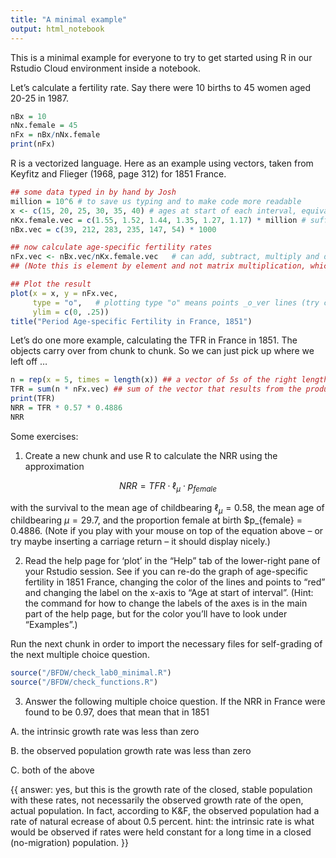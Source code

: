 ```yaml
---
title: "A minimal example"
output: html_notebook
---
```


This is a minimal example for everyone to try to get started using R in our Rstudio Cloud environment inside a notebook. 


Let's calculate a fertility rate. Say there were 10 births to 45 women aged 20-25 in 1987.

```r
nBx = 10
nNx.female = 45
nFx = nBx/nNx.female
print(nFx)
```

R is a vectorized language. Here as an example using vectors, taken from Keyfitz and Flieger (1968, page 312) for 1851 France.

```r

## some data typed in by hand by Josh
million = 10^6 # to save us typing and to make code more readable
x <- c(15, 20, 25, 30, 35, 40) # ages at start of each interval, equivalent to 'seq(15, 40, 5)'
nKx.female.vec = c(1.55, 1.52, 1.44, 1.35, 1.27, 1.17) * million # suffix .vec just for us humans 
nBx.vec = c(39, 212, 283, 235, 147, 54) * 1000

## now calculate age-specific fertility rates
nFx.vec <- nBx.vec/nKx.female.vec   # can add, subtract, multiply and divide vectors 
## (Note this is element by element and not matrix multiplication, which has a different syntax)

## Plot the result
plot(x = x, y = nFx.vec, 
     type = "o",   # plotting type "o" means points _o_ver lines (try changing to "p", or "l", or "b")
     ylim = c(0, .25))
title("Period Age-specific Fertility in France, 1851")
```


Let's do one more example, calculating the TFR in France in 1851. The objects carry over from chunk to chunk. So we can just pick up where we left off ...

```r
n = rep(x = 5, times = length(x)) ## a vector of 5s of the right length
TFR = sum(n * nFx.vec) ## sum of the vector that results from the product of n * nFx.vec
print(TFR)
NRR = TFR * 0.57 * 0.4886
NRR
```


Some exercises:


1. Create a new chunk and use R to calculate the NRR using the approximation

$$
NRR = TFR \cdot \ell_\mu \cdot p_{female} 
$$


with the survival to the mean age of childbearing $\ell_\mu = 0.58$, the mean age of childbearing $\mu = 29.7$, and the proportion female at birth $p_{female} = 0.4886. (Note if you play with your mouse on top of the equation above -- or try maybe inserting a carriage return -- it should display nicely.)

2. Read the help page for 'plot' in the "Help" tab of the lower-right pane of your Rstudio session. See if you can re-do the graph of age-specific fertility in 1851 France, changing the color of the lines and points to "red" and changing the label on the x-axis to "Age at start of interval". (Hint: the command for how to change the labels of the axes is in the main part of the help page, but for the color you'll have to look under "Examples".)


Run the next chunk in order to import the necessary files for self-grading of the next multiple choice question.

```r
source("/BFDW/check_lab0_minimal.R")
source("/BFDW/check_functions.R")
```



3. Answer the following multiple choice question. If the NRR in France were found to be 0.97, does that mean that in 1851 

A. the intrinsic growth rate was less than zero

B. the observed population growth rate was less than zero

C. both of the above

{{
answer: yes, but this is the growth rate of the closed, stable population with these rates, not necessarily the observed growth rate of the open, actual population. In fact, according to K&F, the observed population had a rate of natural ecrease of about 0.5 percent.
hint: the intrinsic rate is what would be observed if rates were held constant for a long time in a closed (no-migration) population.
}}

